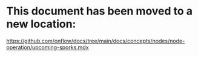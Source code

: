 # This document has been moved to a new location:

https://github.com/onflow/docs/tree/main/docs/concepts/nodes/node-operation/upcoming-sporks.mdx
